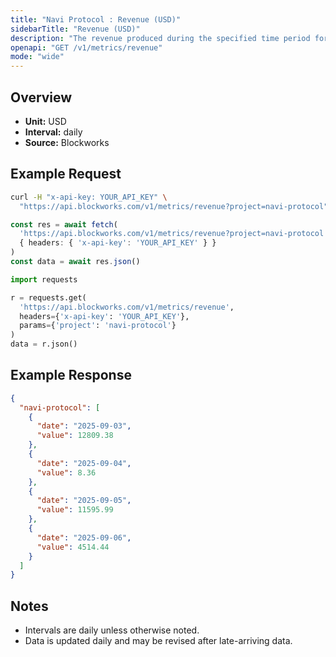 ```yaml
---
title: "Navi Protocol : Revenue (USD)"
sidebarTitle: "Revenue (USD)"
description: "The revenue produced during the specified time period for given project."
openapi: "GET /v1/metrics/revenue"
mode: "wide"
---
```


## Overview

- **Unit:** USD
- **Interval:** daily
- **Source:** Blockworks

## Example Request

<CodeGroup>

```bash cURL
curl -H "x-api-key: YOUR_API_KEY" \
  "https://api.blockworks.com/v1/metrics/revenue?project=navi-protocol"
```

```typescript TypeScript
const res = await fetch(
  'https://api.blockworks.com/v1/metrics/revenue?project=navi-protocol',
  { headers: { 'x-api-key': 'YOUR_API_KEY' } }
)
const data = await res.json()
```

```python Python
import requests

r = requests.get(
  'https://api.blockworks.com/v1/metrics/revenue',
  headers={'x-api-key': 'YOUR_API_KEY'},
  params={'project': 'navi-protocol'}
)
data = r.json()
```

</CodeGroup>

## Example Response

```json
{
  "navi-protocol": [
    {
      "date": "2025-09-03",
      "value": 12809.38
    },
    {
      "date": "2025-09-04",
      "value": 8.36
    },
    {
      "date": "2025-09-05",
      "value": 11595.99
    },
    {
      "date": "2025-09-06",
      "value": 4514.44
    }
  ]
}
```

## Notes
- Intervals are daily unless otherwise noted.
- Data is updated daily and may be revised after late-arriving data.
